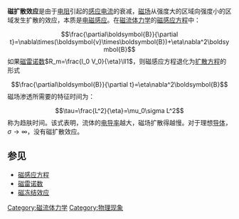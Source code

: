 '''磁扩散效应'''是由于[[电阻|电阻]]引起的[[感应电流|感应电流]]的衰减，[[磁场|磁场]]从强度大的区域向强度小的区域发生扩散的效应，本质是[[电磁感应|电磁感应]]。在[[磁流体力学|磁流体力学]]的[[磁感应方程|磁感应方程]]中：
:<math>\frac{\partial\boldsymbol{B}}{\partial t}=\nabla\times(\boldsymbol{v}\times\boldsymbol{B})+\eta\nabla^2\boldsymbol{B}</math>
如果[[磁雷诺数|磁雷诺数]]<math>R_m=\frac{l_0 V_0}{\eta}\ll1</math>，则磁感应方程退化为[[扩散方程|扩散方程]]的形式
:<math>\frac{\partial\boldsymbol{B}}{\partial t}=\eta\nabla^2\boldsymbol{B}</math>
磁场渗透所需要的特征时间为：
:<math>\tau=\frac{L^2}{\eta}=\mu_0\sigma L^2</math>
称为趋肤时间。该式表明，流体的[[电导率|电导率]]越大，磁场扩散得越慢。对于理想[[导体|导体]]，<math>\sigma\to\infty</math>，没有磁扩散效应。

==参见==
*[[磁感应方程|磁感应方程]]
*[[磁雷诺数|磁雷诺数]]
*[[磁冻结效应|磁冻结效应]]

[[Category:磁流体力学|Category:磁流体力学]]
[[Category:物理现象|Category:物理现象]]
